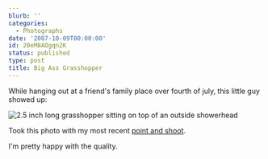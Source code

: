 ```yaml
---
blurb: ''
categories:
  - Photographs
date: '2007-10-09T00:00:00'
id: 20eM8AOgqn2K
status: published
type: post
title: Big Ass Grasshopper
---
```


While hanging out at a friend's family place over fourth of july, this little guy showed up:

<Img src="big_ass_grasshopper_20070721_183012_01" alt="2.5 inch long grasshopper sitting on top of an outside showerhead" />

Took this photo with my most recent [point and shoot](https://www.dpreview.com/reviews/fujifilmf31fd/).

I'm pretty happy with the quality.
